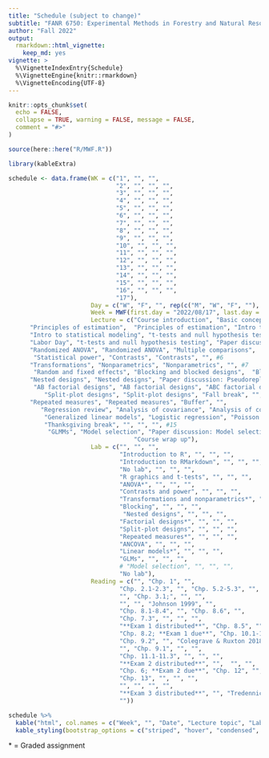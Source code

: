 ```yaml
---
title: "Schedule (subject to change)"
subtitle: "FANR 6750: Experimental Methods in Forestry and Natural Resources Research"
author: "Fall 2022"
output: 
  rmarkdown::html_vignette:
    keep_md: yes
vignette: >
  %\VignetteIndexEntry{Schedule}
  %\VignetteEngine{knitr::rmarkdown}
  %\VignetteEncoding{UTF-8}
---
```


```r
knitr::opts_chunk$set(
  echo = FALSE,
  collapse = TRUE, warning = FALSE, message = FALSE,
  comment = "#>"
)

source(here::here("R/MWF.R"))
```


```r
library(kableExtra)

schedule <- data.frame(WK = c("1", "", "", 
                              "2", "", "", "",
                              "3", "", "", "", 
                              "4", "", "", "",
                              "5", "", "", "", 
                              "6", "", "", "", 
                              "7", "", "", "", 
                              "8", "", "", "",
                              "9", "", "", "", 
                              "10", "", "", "", 
                              "11", "", "", "", 
                              "12", "", "", "",
                              "13", "", "", "", 
                              "14", "", "", "", 
                              "15", "", "", "", 
                              "16", "", "", "", 
                              "17"),
                       Day = c("W", "F", "", rep(c("M", "W", "F", ""), 15), "M"),
                       Week = MWF(first.day = "2022/08/17", last.day = "2022/12/06"),
                       Lecture = c("Course introduction", "Basic concepts in statistics", "", #1
      "Principles of estimation",  "Principles of estimation", "Intro to statistical modeling", "",#2
      "Intro to statistical modeling", "t-tests and null hypothesis testing", "t-tests and null hypothesis testing", "", #3
      "Labor Day", "t-tests and null hypothesis testing", "Paper discussion: hypothesis testing", "", # 4
      "Randomized ANOVA", "Randomized ANOVA", "Multiple comparisons",   "", #5
       "Statistical power", "Contrasts", "Contrasts", "", #6
      "Transformations", "Nonparametrics", "Nonparametrics", "", #7
       "Random and fixed effects", "Blocking and blocked designs",  "Blocking and blocked designs", "", #8 
      "Nested designs", "Nested designs", "Paper discussion: Pseudoreplication", "", # 9
       "AB factorial designs", "AB factorial designs", "ABC factorial designs",  "", #10
          "Split-plot designs", "Split-plot designs", "Fall break", "", #11
      "Repeated measures", "Repeated measures", "Buffer", "",
         "Regression review", "Analysis of covariance", "Analysis of covariance", "", #13
          "Generalized linear models", "Logistic regression", "Poisson regression", "", #14
          "Thanksgiving break", "", "", "", #15
           "GLMMs", "Model selection", "Paper discussion: Model selection",  "", #16
                                   "Course wrap up"),
                       Lab = c("", "", "",
                               "Introduction to R", "", "", "",
                               "Introduction to RMarkdown", "", "", "",
                               "No lab", "", "", "",
                               "R graphics and t-tests", "", "", "",
                               "ANOVA*", "", "", "",
                               "Contrasts and power", "", "", "",
                               "Transformations and nonparametrics*", "", "", "",
                               "Blocking", "", "", "",
                                "Nested designs", "", "", "",
                               "Factorial designs*", "", "", "",
                               "Split-plot designs", "", "", "",
                               "Repeated measures*", "", "", "",
                               "ANCOVA", "", "", "",
                               "Linear models*", "", "", "",
                               "GLMs", "", "", "",
                               # "Model selection", "", "", "",
                               "No lab"),
                       Reading = c("", "Chp. 1", "",
                               "Chp. 2.1-2.3", "", "Chp. 5.2-5.3", "",
                               "", "Chp. 3.1;", "", "",
                               "", "", "Johnson 1999", "",
                               "Chp. 8.1-8.4", "", "Chp. 8.6", "",
                               "Chp. 7.3", "", "", "",
                               "**Exam 1 distributed**", "Chp. 8.5", "", "",
                               "Chp. 8.2; **Exam 1 due**", "Chp. 10.1-10.2", "", "",
                               "Chp. 9.2", "", "Colegrave & Ruxton 2018", "",
                               "", "Chp. 9.1", "", "",
                               "Chp. 11.1-11.3", "", "", "",
                               "**Exam 2 distributed**", "",  "", "",
                               "Chp. 6; **Exam 2 due**", "Chp. 12", "", "",
                               "Chp. 13", "", "", "",
                               "", "", "", "",
                               "**Exam 3 distributed**", "", "Tredennick et al. 2021", "",
                               ""))

schedule %>%
  kable("html", col.names = c("Week", "", "Date", "Lecture topic", "Lab topic", "Reading"), align = 'c') %>%
  kable_styling(bootstrap_options = c("striped", "hover", "condensed", "responsive"), full_width = TRUE)

```

\* = Graded assignment